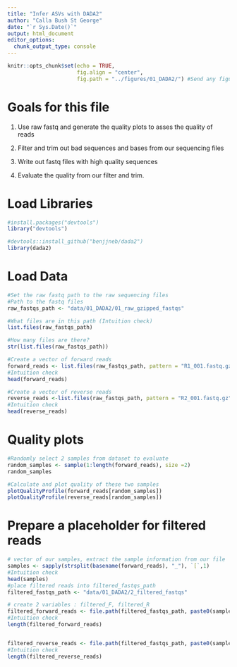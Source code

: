 ```yaml
---
title: "Infer ASVs with DADA2"
author: "Calla Bush St George"
date: "`r Sys.Date()`"
output: html_document
editor_options: 
  chunk_output_type: console
---
```


```r
knitr::opts_chunk$set(echo = TRUE,
                      fig.align = "center",
                      fig.path = "../figures/01_DADA2/") #Send any figure output to this folder
```

# Goals for this file

1. Use raw fastq and generate the quality plots to asses the quality of reads

2. Filter and trim out bad sequences and bases from our sequencing files

3. Write out fastq files with high quality sequences

4. Evaluate the quality from our filter and trim. 

# Load Libraries
```r
#install.packages("devtools")
library("devtools")

#devtools::install_github("benjjneb/dada2")
library(dada2)
```

# Load Data
```r
#Set the raw fastq path to the raw sequencing files
#Path to the fastq files
raw_fastqs_path <- "data/01_DADA2/01_raw_gzipped_fastqs"

#What files are in this path (Intuition check)
list.files(raw_fastqs_path)

#How many files are there?
str(list.files(raw_fastqs_path))

#Create a vector of forward reads
forward_reads <- list.files(raw_fastqs_path, pattern = "R1_001.fastq.gz", full.names = TRUE) 
#Intuition check
head(forward_reads)

#Create a vector of reverse reads
reverse_reads <-list.files(raw_fastqs_path, pattern = "R2_001.fastq.gz", full.names = TRUE)
#Intuition check
head(reverse_reads)

```

# Quality plots
```r
#Randomly select 2 samples from dataset to evaluate
random_samples <- sample(1:length(forward_reads), size =2)
random_samples

#Calculate and plot quality of these two samples
plotQualityProfile(forward_reads[random_samples])
plotQualityProfile(reverse_reads[random_samples])
```

# Prepare a placeholder for filtered reads
```r
# vector of our samples, extract the sample information from our file
samples <- sapply(strsplit(basename(forward_reads), "_"), `[`,1)
#Intuition check
head(samples)
#place filtered reads into filtered_fastqs_path
filtered_fastqs_path <- "data/01_DADA2/2_filtered_fastqs"

# create 2 variables : filtered_F, filtered_R
filtered_forward_reads <- file.path(filtered_fastqs_path, paste0(samples, "_R1_filtered.fastq.gz"))
#Intuition check
length(filtered_forward_reads)


filtered_reverse_reads <- file.path(filtered_fastqs_path, paste0(samples, "_R2_filtered.fastq.gz"))
#Intuition check
length(filtered_reverse_reads)
```


